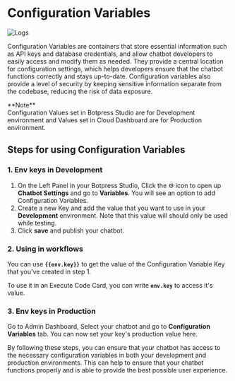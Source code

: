 
# Configuration Variables

![Logs](/docs/content/admin-variables.png)

Configuration Variables are containers that store essential information such as API keys and database credentials, and allow
chatbot developers to easily access and modify them as needed. They provide a central location for configuration settings,
which helps developers ensure that the chatbot functions correctly and stays up-to-date. Configuration variables also provide
a level of security by keeping sensitive information separate from the codebase, reducing the risk of data exposure.

<Callout type="info">
  **Note** <br/>
  Configuration Values set in Botpress Studio are for Development environment
  and Values set in Cloud Dashboard are for Production environment.
</Callout>

## Steps for using Configuration Variables

### 1. Env keys in Development

1. On the Left Panel in your Botpress Studio, Click the ⚙️ icon to open up **Chatbot Settings** and go to **Variables**. You will see an option to add Configuration Variables.
2. Create a new Key and add the value that you want to use in your **Development** environment. Note that this value will should only be used while testing.
3. Click **save** and publish your chatbot.

### 2. Using in workflows

You can use **`{{env.key}}`** to get the value of the Configuration Variable Key that you've created in step 1.

To use it in an Execute Code Card, you can write **`env.key`** to access it's value.

### 3. Env keys in Production

Go to Admin Dashboard, Select your chatbot and go to **Configuration Variables** tab. You can now set your key's production value here.

By following these steps, you can ensure that your chatbot has access to the necessary configuration variables in both your
development and production environments. This can help to ensure that your chatbot functions properly and is able to provide
the best possible user experience.
